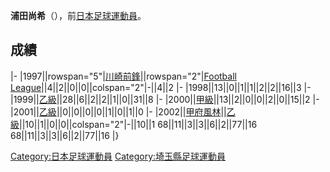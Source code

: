 {{unreferenced|time=2013-07-17T23:30:46+00:00}}
{{Infobox football biography
|name=浦田尚希
|image=
|fullname=浦田尚希
|birth_date={{Birth date and age|1974|6|27}}
|cityofbirth=[[縣|縣]]
|countryofbirth=[[日本|日本]]
|position=[[前鋒_(足球)|前鋒]]
|currentclub=
|years=1997-2001<br/>2002
|clubs=[[川崎前鋒|川崎前鋒]]<br/>[[甲府風林|甲府風林]]
|caps(goals)=
|nationalyears=
|nationalteam=
|nationalcaps(goals)=
}}
'''浦田尚希'''（{{Bd|1974年|6月27日||}}），前[[日本|日本]][[足球|足球]][[運動員|運動員]]。

==成績==
{{Football player club statistics 1|YYN}}
{{Football player club statistics 2|JPN|YYN}}
|-
|1997||rowspan="5"|[[川崎前鋒|川崎前鋒]]||rowspan="2"|[[Japan_Football_League|Football League]]||4||2||0||0||colspan="2"|-||4||2
|-
|1998||13||0||1||1||2||2||16||3
|-
|1999||[[日本職業足球乙級聯賽|乙級]]||28||6||2||2||1||0||31||8
|-
|2000||[[日本職業足球甲級聯賽|甲級]]||13||2||0||0||2||0||15||2
|-
|2001||[[日本職業足球乙級聯賽|乙級]]||0||0||0||0||1||0||1||0
|-
|2002||[[甲府風林|甲府風林]]||[[日本職業足球乙級聯賽|乙級]]||10||1||0||0||colspan="2"|-||10||1
{{Football player club statistics 3|1|JPN}}68||11||3||3||6||2||77||16
{{Football player club statistics 5}}68||11||3||3||6||2||77||16
|}

[[Category:日本足球運動員|Category:日本足球運動員]]
[[Category:埼玉縣足球運動員|Category:埼玉縣足球運動員]]


{{Japan-sport-bio-stub}}
{{Soccer-player-stub}}